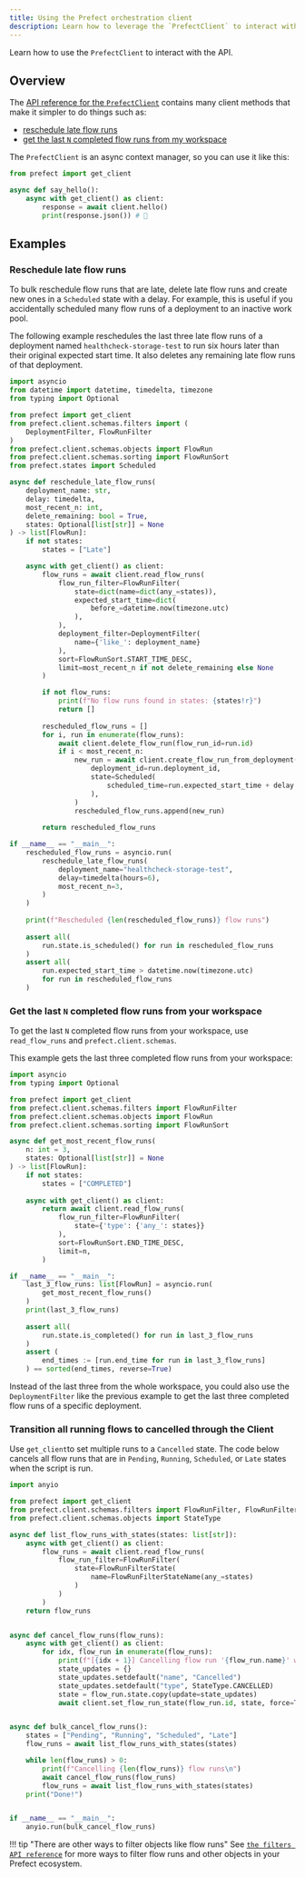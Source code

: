 ```yaml
---
title: Using the Prefect orchestration client
description: Learn how to leverage the `PrefectClient` to interact with the API.
---
```


Learn how to use the `PrefectClient` to interact with the API.

## Overview

The [API reference for the `PrefectClient`](/3.0rc/api-ref/prefect/client/orchestration/) contains many client methods that make it simpler to do things such as:

- [reschedule late flow runs](#rescheduling-late-flow-runs)
- [get the last `N` completed flow runs from my workspace](#get-the-last-n-completed-flow-runs-from-my-workspace)

The `PrefectClient` is an async context manager, so you can use it like this:

```python hl_lines="3"
from prefect import get_client

async def say_hello():
    async with get_client() as client:
        response = await client.hello()
        print(response.json()) # 👋
```

## Examples

### Reschedule late flow runs

To bulk reschedule flow runs that are late, delete late flow runs and create new ones in a `Scheduled` state with a delay. For example, this is useful if you accidentally scheduled many flow runs of a deployment to an inactive work pool.

The following example reschedules the last three late flow runs of a deployment named `healthcheck-storage-test` to run six hours later than their original expected start time. It also deletes any remaining late flow runs of that deployment.

```python
import asyncio
from datetime import datetime, timedelta, timezone
from typing import Optional

from prefect import get_client
from prefect.client.schemas.filters import (
    DeploymentFilter, FlowRunFilter
)
from prefect.client.schemas.objects import FlowRun
from prefect.client.schemas.sorting import FlowRunSort
from prefect.states import Scheduled

async def reschedule_late_flow_runs(
    deployment_name: str,
    delay: timedelta,
    most_recent_n: int,
    delete_remaining: bool = True,
    states: Optional[list[str]] = None
) -> list[FlowRun]:
    if not states:
        states = ["Late"]

    async with get_client() as client:
        flow_runs = await client.read_flow_runs(
            flow_run_filter=FlowRunFilter(
                state=dict(name=dict(any_=states)),
                expected_start_time=dict(
                    before_=datetime.now(timezone.utc)
                ),
            ),
            deployment_filter=DeploymentFilter(
                name={'like_': deployment_name}
            ),
            sort=FlowRunSort.START_TIME_DESC,
            limit=most_recent_n if not delete_remaining else None
        )

        if not flow_runs:
            print(f"No flow runs found in states: {states!r}")
            return []
        
        rescheduled_flow_runs = []
        for i, run in enumerate(flow_runs):
            await client.delete_flow_run(flow_run_id=run.id)
            if i < most_recent_n:
                new_run = await client.create_flow_run_from_deployment(
                    deployment_id=run.deployment_id,
                    state=Scheduled(
                        scheduled_time=run.expected_start_time + delay
                    ),
                )
                rescheduled_flow_runs.append(new_run)
            
        return rescheduled_flow_runs

if __name__ == "__main__":
    rescheduled_flow_runs = asyncio.run(
        reschedule_late_flow_runs(
            deployment_name="healthcheck-storage-test",
            delay=timedelta(hours=6),
            most_recent_n=3,
        )
    )
    
    print(f"Rescheduled {len(rescheduled_flow_runs)} flow runs")
        
    assert all(
        run.state.is_scheduled() for run in rescheduled_flow_runs
    )
    assert all(
        run.expected_start_time > datetime.now(timezone.utc)
        for run in rescheduled_flow_runs
    )
```

### Get the last `N` completed flow runs from your workspace

To get the last `N` completed flow runs from your workspace, use `read_flow_runs` and `prefect.client.schemas`.

This example gets the last three completed flow runs from your workspace:

```python
import asyncio
from typing import Optional

from prefect import get_client
from prefect.client.schemas.filters import FlowRunFilter
from prefect.client.schemas.objects import FlowRun
from prefect.client.schemas.sorting import FlowRunSort

async def get_most_recent_flow_runs(
    n: int = 3,
    states: Optional[list[str]] = None
) -> list[FlowRun]:
    if not states:
        states = ["COMPLETED"]
    
    async with get_client() as client:
        return await client.read_flow_runs(
            flow_run_filter=FlowRunFilter(
                state={'type': {'any_': states}}
            ),
            sort=FlowRunSort.END_TIME_DESC,
            limit=n,
        )

if __name__ == "__main__":
    last_3_flow_runs: list[FlowRun] = asyncio.run(
        get_most_recent_flow_runs()
    )
    print(last_3_flow_runs)
    
    assert all(
        run.state.is_completed() for run in last_3_flow_runs
    )
    assert (
        end_times := [run.end_time for run in last_3_flow_runs]
    ) == sorted(end_times, reverse=True)
```

Instead of the last three from the whole workspace, you could also use the `DeploymentFilter` like the previous example to get the last three completed flow runs of a specific deployment.

### Transition all running flows to cancelled through the Client

Use `get_client`to set multiple runs to a `Cancelled` state.
The code below cancels all flow runs that are in `Pending`, `Running`, `Scheduled`, or `Late` states when the script is run.
```python
import anyio

from prefect import get_client
from prefect.client.schemas.filters import FlowRunFilter, FlowRunFilterState, FlowRunFilterStateName
from prefect.client.schemas.objects import StateType

async def list_flow_runs_with_states(states: list[str]):
    async with get_client() as client:
        flow_runs = await client.read_flow_runs(
            flow_run_filter=FlowRunFilter(
                state=FlowRunFilterState(
                    name=FlowRunFilterStateName(any_=states)
                )
            )
        )
    return flow_runs


async def cancel_flow_runs(flow_runs):
    async with get_client() as client:
        for idx, flow_run in enumerate(flow_runs):
            print(f"[{idx + 1}] Cancelling flow run '{flow_run.name}' with ID '{flow_run.id}'")
            state_updates = {}
            state_updates.setdefault("name", "Cancelled")
            state_updates.setdefault("type", StateType.CANCELLED)
            state = flow_run.state.copy(update=state_updates)
            await client.set_flow_run_state(flow_run.id, state, force=True)


async def bulk_cancel_flow_runs():
    states = ["Pending", "Running", "Scheduled", "Late"]
    flow_runs = await list_flow_runs_with_states(states)

    while len(flow_runs) > 0:
        print(f"Cancelling {len(flow_runs)} flow runs\n")
        await cancel_flow_runs(flow_runs)
        flow_runs = await list_flow_runs_with_states(states)
    print("Done!")


if __name__ == "__main__":
    anyio.run(bulk_cancel_flow_runs)
```

!!! tip "There are other ways to filter objects like flow runs"
    See [`the filters API reference`](/3.0rc/api-ref/prefect/client/schemas/#prefect.client.schemas.filters) for more ways to filter flow runs and other objects in your Prefect ecosystem.
